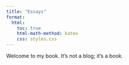 ```yaml
---
title: "Essays"
format:
  html:
    toc: true
    html-math-method: katex
    css: styles.css
---
```


Welcome to my book. It's not a blog; it's a book.